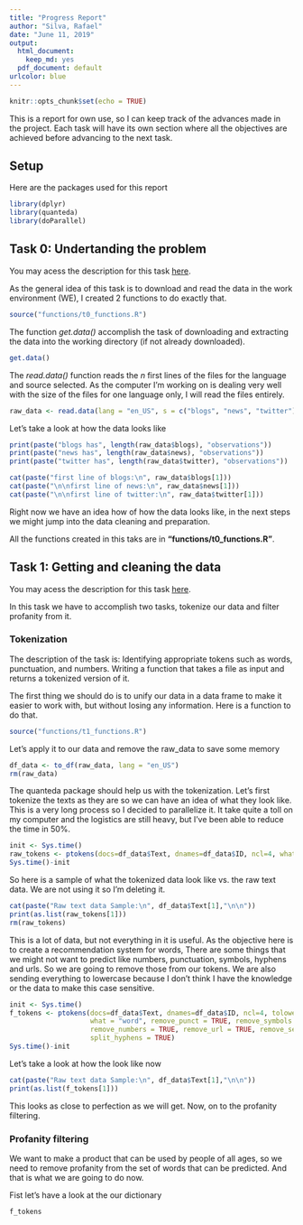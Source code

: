 ```yaml
---
title: "Progress Report"
author: "Silva, Rafael"
date: "June 11, 2019"
output:
  html_document:
    keep_md: yes
  pdf_document: default
urlcolor: blue
---
```


```r
knitr::opts_chunk$set(echo = TRUE)
```

This is a report for own use, so I can keep track of the advances made in the project. Each task will have its own section where all the objectives are achieved before advancing to the next task.

## Setup

Here are the packages used for this report

```r
library(dplyr)
library(quanteda)
library(doParallel)
```

## Task 0: Undertanding the problem

You may acess the description for this task [here](https://www.coursera.org/learn/data-science-project/supplement/Iimbd/task-0-understanding-the-problem).

As the general idea of this task is to download and read the data in the work environment (WE), I created 2 functions to do exactly that.

```r
source("functions/t0_functions.R")
```

The function *get.data()* accomplish the task of downloading and extracting the data into the working directory (if not already downloaded).

```r
get.data()
```

The *read.data()* function reads the *n* first lines of the files for the language and source selected. As the computer I'm working on is dealing very well with the size of the files for one language only, I will read the files entirely.

```r
raw_data <- read.data(lang = "en_US", s = c("blogs", "news", "twitter"), n=-1L)
```

Let's take a look at how the data looks like

```r
print(paste("blogs has", length(raw_data$blogs), "observations"))
print(paste("news has", length(raw_data$news), "observations"))
print(paste("twitter has", length(raw_data$twitter), "observations"))
```

```r
cat(paste("first line of blogs:\n", raw_data$blogs[1]))
cat(paste("\n\nfirst line of news:\n", raw_data$news[1]))
cat(paste("\n\nfirst line of twitter:\n", raw_data$twitter[1]))
```

Right now we have an idea how of how the data looks like, in the next steps we might jump into the data cleaning and preparation.

All the functions created in this taks are in **"functions/t0_functions.R"**.

## Task 1: Getting and cleaning the data

You may acess the description for this task [here](https://www.coursera.org/learn/data-science-project/supplement/IbTUL/task-1-getting-and-cleaning-the-data).

In this task we have to accomplish two tasks, tokenize our data and filter profanity from it.

### Tokenization

The description of the task is: Identifying appropriate tokens such as words, punctuation, and numbers. Writing a function that takes a file as input and returns a tokenized version of it.

The first thing we should do is to unify our data in a data frame to make it easier to work with, but without losing any information. Here is a function to do that.

```r
source("functions/t1_functions.R")
```

Let's apply it to our data and remove the raw_data to save some memory

```r
df_data <- to_df(raw_data, lang = "en_US")
rm(raw_data)
```

The quanteda package should help us with the tokenization. Let's first tokenize the texts as they are so we can have an idea of what they look like. This is a very long process so I decided to parallelize it. It take quite a toll on my computer and the logistics are still heavy, but I've been able to reduce the time in 50%.

```r
init <- Sys.time()
raw_tokens <- ptokens(docs=df_data$Text, dnames=df_data$ID, ncl=4, what = "word")
Sys.time()-init
```

So here is a sample of what the tokenized data look like vs. the raw text data. We are not using it so I'm deleting it.

```r
cat(paste("Raw text data Sample:\n", df_data$Text[1],"\n\n"))
print(as.list(raw_tokens[1]))
rm(raw_tokens)
```

This is a lot of data, but not everything in it is useful. As the objective here is to create a recommendation system for words, There are some things that we might not want to predict like numbers, punctuation, symbols, hyphens and urls. So we are going to remove those from our tokens. We are also sending everything to lowercase because I don't think I have the knowledge or the data to make this case sensitive.

```r
init <- Sys.time()
f_tokens <- ptokens(docs=df_data$Text, dnames=df_data$ID, ncl=4, tolower=TRUE, 
                    what = "word", remove_punct = TRUE, remove_symbols = TRUE, 
                    remove_numbers = TRUE, remove_url = TRUE, remove_separators=TRUE,
                    split_hyphens = TRUE)
Sys.time()-init
```

Let's take a look at how the look like now

```r
cat(paste("Raw text data Sample:\n", df_data$Text[1],"\n\n"))
print(as.list(f_tokens[1]))
```

This looks as close to perfection as we will get. Now, on to the profanity filtering.

### Profanity filtering

We want to make a product that can be used by people of all ages, so we need to remove profanity from the set of words that can be predicted. And that is what we are going to do now.

Fist let's have a look at the our dictionary

```r
f_tokens
```







